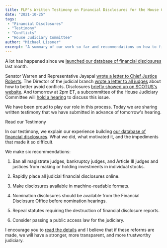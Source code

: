 ```yaml
---
title: FLP's Written Testimony on Financial Disclosures for the House Committee on the Judiciary
date: "2021-10-25"
tags:
 - "Financial Disclosures"
 - "Testimony"
 - "Conflicts"
 - "House Judiciary Committee"
author: "Michael Lissner"
excerpt: "A summary of our work so far and recommendations on how to fix the innumerable ethics violations uncovered by The Wall Street Journal."
---
```



<p class={"lead"}>A lot has happened since we <a href="/2021/09/28/announcing-federal-financial-disclosures/">launched our database of financial disclosures</a> last month.</p>

Senator Warren and Representative Jayapal [wrote a letter to Chief Justice Roberts][letter]. The Director of the judicial branch [wrote a letter to all judges][ao-letter] about how to better avoid conflicts. Disclosures [briefly showed up on SCOTUS's website][sc-peek]. And tomorrow at 2pm ET, a subcommittee of the House Judiciary Committee will [hold a hearing][hearing] to discuss this issue.

We have been proud to play our role in this process. Today we are sharing written testimony that we have submitted in advance of tomorrow's hearing.

<PurpleButton href="/pdf/congressional-testimony-michael-lissner-free-law-project-hearing-on-ethics-and-transparency-2021-10-26.pdf" size="lg">Read our Testimony</PurpleButton>

In our testimony, we explain our experience building [our database of financial disclosures][db]. What we did, what motivated it, and the impediments that made it so difficult.

We make six recommendations:

1. Ban all magistrate judges, bankruptcy judges,  and  Article III judges and justices from making or holding investments in individual stocks.

2. Rapidly place all judicial financial disclosures online.

3. Make disclosures available in machine-readable formats.

4. Nomination disclosures should be available from the Financial Disclosure Office before nomination hearings.

5. Repeal statutes requiring the destruction of financial disclosure reports.

6. Consider passing a public access law for the judiciary.

I encourage you to [read the details][testimony] and I believe that if these reforms are made, we will have a stronger, more transparent, and more trustworthy judiciary.

[letter]: https://www.reuters.com/legal/government/democratic-lawmakers-ask-justice-roberts-info-judicial-conflict-failures-2021-10-14/
[ao-letter]: https://twitter.com/madialder/status/1448428591235096579
[hearing]: https://judiciary.house.gov/calendar/eventsingle.aspx?EventID=4752
[sc-peek]: https://twitter.com/FreeLawProject/status/1448383256928264192
[testimony]: /pdf/congressional-testimony-michael-lissner-free-law-project-hearing-on-ethics-and-transparency-2021-10-26.pdf
[db]: https://www.courtlistener.com/financial-disclosures/